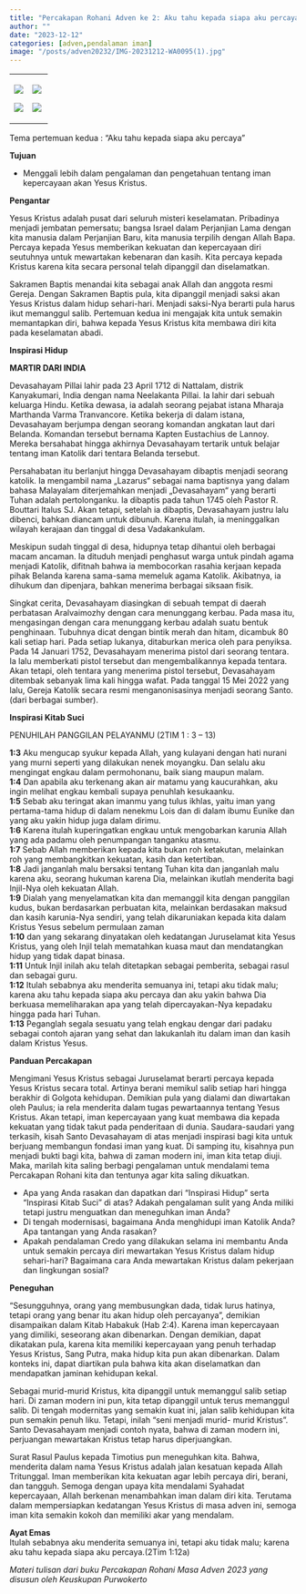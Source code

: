 ```yaml
---
title: "Percakapan Rohani Adven ke 2: Aku tahu kepada siapa aku percaya"
author: ""
date: "2023-12-12"
categories: [adven,pendalaman iman]
image: "/posts/adven20232/IMG-20231212-WA0095(1).jpg"
---
```


+------------------------------------------------+---------------------------------------------------+
| ![](/posts/adven20232/IMG-20231212-WA0098.jpg) | ![](/posts/adven20232/IMG-20231212-WA0088.jpg)    |
|                                                |                                                   |
| ![](/posts/adven20232/IMG-20231212-WA0096.jpg) | ![](/posts/adven20232/IMG-20231212-WA0095(1).jpg) |
+------------------------------------------------+---------------------------------------------------+

Tema pertemuan kedua : “Aku tahu kepada siapa aku percaya”\

**Tujuan**\

-   Menggali lebih dalam pengalaman dan pengetahuan tentang iman kepercayaan akan Yesus Kristus.\

**Pengantar**\

Yesus Kristus adalah pusat dari seluruh misteri keselamatan. Pribadinya menjadi jembatan pemersatu; bangsa Israel dalam Perjanjian Lama dengan kita manusia dalam Perjanjian Baru, kita manusia terpilih dengan Allah Bapa. Percaya kepada Yesus memberikan kekuatan dan kepercayaan diri seutuhnya untuk mewartakan kebenaran dan kasih. Kita percaya kepada Kristus karena kita secara personal telah dipanggil dan diselamatkan.\

Sakramen Baptis menandai kita sebagai anak Allah dan anggota resmi Gereja. Dengan Sakramen Baptis pula, kita dipanggil menjadi saksi akan Yesus Kristus dalam hidup sehari-hari. Menjadi saksi-Nya berarti pula harus ikut memanggul salib. Pertemuan kedua ini mengajak kita untuk semakin memantapkan diri, bahwa kepada Yesus Kristus kita membawa diri kita pada keselamatan abadi.\

**Inspirasi Hidup**\

**MARTIR DARI INDIA**\

Devasahayam Pillai lahir pada 23 April 1712 di Nattalam, distrik Kanyakumari, India dengan nama Neelakanta Pillai. Ia lahir dari sebuah keluarga Hindu. Ketika dewasa, ia adalah seorang pejabat istana Mharaja Marthanda Varma Tranvancore. Ketika bekerja di dalam istana, Devasahayam berjumpa dengan seorang komandan angkatan laut dari Belanda. Komandan tersebut bernama Kapten Eustachius de Lannoy. Mereka bersahabat hingga akhirnya Devasahayam tertarik untuk belajar tentang iman Katolik dari tentara Belanda tersebut.\

Persahabatan itu berlanjut hingga Devasahayam dibaptis menjadi seorang katolik. Ia mengambil nama „Lazarus“ sebagai nama baptisnya yang dalam bahasa Malayalam diterjemahkan menjadi „Devasahayam“ yang berarti Tuhan adalah pertolonganku. Ia dibaptis pada tahun 1745 oleh Pastor R. Bouttari Italus SJ. Akan tetapi, setelah ia dibaptis, Devasahayam justru lalu dibenci, bahkan diancam untuk dibunuh. Karena itulah, ia meninggalkan wilayah kerajaan dan tinggal di desa Vadakankulam.\

Meskipun sudah tinggal di desa, hidupnya tetap dihantui oleh berbagai macam ancaman. Ia dituduh menjadi penghasut warga untuk pindah agama menjadi Katolik, difitnah bahwa ia membocorkan rasahia kerjaan kepada pihak Belanda karena sama-sama memeluk agama Katolik. Akibatnya, ia dihukum dan dipenjara, bahkan menerima berbagai siksaan fisik.\

Singkat cerita, Devasahayam diasingkan di sebuah tempat di daerah perbatasan Aralvaimozhy dengan cara menunggang kerbau. Pada masa itu, mengasingan dengan cara menunggang kerbau adalah suatu bentuk penghinaan. Tubuhnya dicat dengan bintik merah dan hitam, dicambuk 80 kali setiap hari. Pada setiap lukanya, ditaburkan merica oleh para penyiksa. Pada 14 Januari 1752, Devasahayam menerima pistol dari seorang tentara. Ia lalu memberkati pistol tersebut dan mengembalikannya kepada tentara. Akan tetapi, oleh tentara yang menerima pistol tersebut, Devasahayam ditembak sebanyak lima kali hingga wafat. Pada tanggal 15 Mei 2022 yang lalu, Gereja Katolik secara resmi menganonisasinya menjadi seorang Santo. (dari berbagai sumber).\

**Inspirasi Kitab Suci**\

PENUHILAH PANGGILAN PELAYANMU (2TIM 1 : 3 – 13)\

**1:3** Aku mengucap syukur kepada Allah, yang kulayani dengan hati nurani yang murni seperti yang dilakukan nenek moyangku. Dan selalu aku mengingat engkau dalam permohonanu, baik siang maupun malam.\
**1:4** Dan apabila aku terkenang akan air matamu yang kaucurahkan, aku ingin melihat engkau kembali supaya penuhlah kesukaanku.\
**1:5** Sebab aku teringat akan imanmu yang tulus ikhlas, yaitu iman yang pertama-tama hidup di dalam nenekmu Lois dan di dalam ibumu Eunike dan yang aku yakin hidup juga dalam dirimu.\
**1:6** Karena itulah kuperingatkan engkau untuk mengobarkan karunia Allah yang ada padamu oleh penumpangan tanganku atasmu.\
**1:7** Sebab Allah memberikan kepada kita bukan roh ketakutan, melainkan roh yang membangkitkan kekuatan, kasih dan ketertiban.\
**1:8** Jadi janganlah malu bersaksi tentang Tuhan kita dan janganlah malu karena aku, seorang hukuman karena Dia, melainkan ikutlah menderita bagi Injil-Nya oleh kekuatan Allah.\
**1:9** Dialah yang menyelamatkan kita dan memanggil kita dengan panggilan kudus, bukan berdasarkan perbuatan kita, melainkan berdasakan maksud dan kasih karunia-Nya sendiri, yang telah dikaruniakan kepada kita dalam Kristus Yesus sebelum permulaan zaman\
**1:10** dan yang sekarang dinyatakan oleh kedatangan Juruselamat kita Yesus Kristus, yang oleh Injil telah mematahkan kuasa maut dan mendatangkan hidup yang tidak dapat binasa.\
**1:11** Untuk Injil inilah aku telah ditetapkan sebagai pemberita, sebagai rasul dan sebagai guru.\
**1:12** Itulah sebabnya aku menderita semuanya ini, tetapi aku tidak malu; karena aku tahu kepada siapa aku percaya dan aku yakin bahwa Dia berkuasa memeliharakan apa yang telah dipercayakan-Nya kepadaku hingga pada hari Tuhan.**\
1:13** Peganglah segala sesuatu yang telah engkau dengar dari padaku sebagai contoh ajaran yang sehat dan lakukanlah itu dalam iman dan kasih dalam Kristus Yesus.\

**Panduan Percakapan**

Mengimani Yesus Kristus sebagai Juruselamat berarti percaya kepada Yesus Kristus secara total. Artinya berani memikul salib setiap hari hingga berakhir di Golgota kehidupan. Demikian pula yang dialami dan diwartakan oleh Paulus; ia rela menderita dalam tugas pewartaannya tentang Yesus Kristus. Akan tetapi, iman kepercayaan yang kuat membawa dia kepada kekuatan yang tidak takut pada penderitaan di dunia.\ Saudara-saudari yang terkasih, kisah Santo Devasahayam di atas menjadi inspirasi bagi kita untuk berjuang membangun fondasi iman yang kuat. Di samping itu, kisahnya pun menjadi bukti bagi kita, bahwa di zaman modern ini, iman kita tetap diuji. Maka, marilah kita saling berbagi pengalaman untuk mendalami tema Percakapan Rohani kita dan tentunya agar kita saling dikuatkan.\

-   Apa yang Anda rasakan dan dapatkan dari “Inspirasi Hidup” serta “Inspirasi Kitab Suci” di atas? Adakah pengalaman sulit yang Anda miliki tetapi justru menguatkan dan meneguhkan iman Anda?
-   Di tengah modernisasi, bagaimana Anda menghidupi iman Katolik Anda? Apa tantangan yang Anda rasakan?
-   Apakah pendalaman Credo yang dilakukan selama ini membantu Anda untuk semakin percaya diri mewartakan Yesus Kristus dalam hidup sehari-hari? Bagaimana cara Anda mewartakan Kristus dalam pekerjaan dan lingkungan sosial?\

**Peneguhan**

“Sesungguhnya, orang yang membusungkan dada, tidak lurus hatinya, tetapi orang yang benar itu akan hidup oleh percayanya”, demikian disampaikan dalam Kitab Habakuk (Hab 2:4). Karena iman kepercayaan yang dimiliki, seseorang akan dibenarkan. Dengan demikian, dapat dikatakan pula, karena kita memiliki kepercayaan yang penuh terhadap Yesus Kristus, Sang Putra, maka hidup kita pun akan dibenarkan. Dalam konteks ini, dapat diartikan pula bahwa kita akan diselamatkan dan mendapatkan jaminan kehidupan kekal.\

Sebagai murid-murid Kristus, kita dipanggil untuk memanggul salib setiap hari. Di zaman modern ini pun, kita tetap dipanggil untuk terus memanggul salib. Di tengah modernitas yang semakin kuat ini, jalan salib kehidupan kita pun semakin penuh liku. Tetapi, inilah “seni menjadi murid- murid Kristus”. Santo Devasahayam menjadi contoh nyata, bahwa di zaman modern ini, perjuangan mewartakan Kristus tetap harus diperjuangkan.\

Surat Rasul Paulus kepada Timotius pun meneguhkan kita. Bahwa, menderita dalam nama Yesus Kristus adalah jalan kesatuan kepada Allah Tritunggal. Iman memberikan kita kekuatan agar lebih percaya diri, berani, dan tangguh. Semoga dengan upaya kita mendalami Syahadat kepercayaan, Allah berkenan menambahkan iman dalam diri kita. Terutama dalam mempersiapkan kedatangan Yesus Kristus di masa adven ini, semoga iman kita semakin kokoh dan memiliki akar yang mendalam.

**Ayat Emas**\
Itulah sebabnya aku menderita semuanya ini, tetapi aku tidak malu; karena aku tahu kepada siapa aku percaya.(2Tim 1:12a)

*Materi tulisan dari buku Percakapan Rohani Masa Adven 2023 yang disusun oleh Keuskupan Purwokerto*
